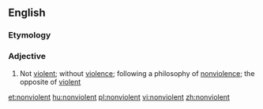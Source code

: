 ==English==

===Etymology===
{{prefix|non|violent}}

===Adjective===
{{en-adj}}

# Not [[violent]]; without [[violence]]; following a philosophy of [[nonviolence]]; the opposite of [[violent]]

[[et:nonviolent]]
[[hu:nonviolent]]
[[pl:nonviolent]]
[[vi:nonviolent]]
[[zh:nonviolent]]